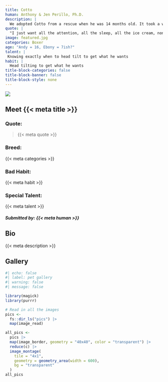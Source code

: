 ```yaml
---
title: Cotto
human: Anthony & Jen Perillo, Ph.D. 
description: |
  We adopted Cotto from a rescue when he was 14 months old. It took a while for him to come out of his shell because he was abused as a puppy. Now that he's in the quiet country, he's the greatest, lovingest, quirkiest, stinkiest little tank of a dog there is!
quote: |
  "I just want all the attention, all the sleep, all the ice cream, none of the boxes."
image: featured.jpg
categories: Boxer
age: "Andy = 16, Ebony = 7ish?"
talent: |
 Knowing exactly when to head tilt to get what he wants
habit: |
  Head tilting to get what he wants
title-block-categories: false
title-block-banner: false
title-block-style: none
---
```


::: grid
::: {#about-pet-text .g-col-12 .g-col-md-6}
![](featured.jpg){.lightbox}
:::

::: {.g-col-12 .g-col-md-6}
::: {simple-info}
# Meet {{< meta title >}}

### Quote: 

> {{< meta quote >}}

### Breed:

{{< meta categories >}}

### Bad Habit:

{{< meta habit >}}

### Special Talent:

{{< meta talent >}}
:::
:::
:::

##### Submitted by: {{< meta human >}}

## Bio

{{< meta description >}}

## Gallery

```r
#| echo: false
#| label: pet gallery
#| warning: false
#| message: false

library(magick)
library(purrr)

# Read in all the images
pics <-
  fs::dir_ls("pics") |>
  map(image_read)

all_pics <-
  pics |>
  map(image_border, geometry = "40x40", color = "transparent") |>
  reduce(c) |>
  image_montage(
    tile = "4x1",
    geometry = geometry_area(width = 600),
    bg = "transparent"
  )
all_pics
```